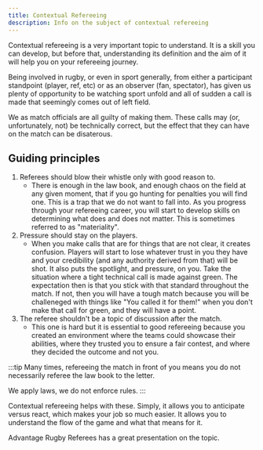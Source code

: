 ```yaml
---
title: Contextual Refereeing
description: Info on the subject of contextual refereeing
---
```



Contextual refereeing is a very important topic to understand. It is a skill you can develop, but before that, understanding its definition and the aim of it will help you on your refereeing journey.

Being involved in rugby, or even in sport generally, from either a participant standpoint (player, ref, etc) or as an observer (fan, spectator), has given us plenty of opportunity to be watching sport unfold and all of sudden a call is made that seemingly comes out of left field.

We as match officials are all guilty of making them. These calls may (or, unfortunately, not) be technically correct, but the effect that they can have on the match can be disaterous.

## Guiding principles

1. Referees should blow their whistle only with good reason to.
   - There is enough in the law book, and enough chaos on the field at any given moment, that if you go hunting for penalties you will find one. This is a trap that we do not want to fall into. As you progress through your refereeing career, you will start to develop skills on determining what does and does not matter. This is sometimes referred to as "materiality".
2. Pressure should stay on the players.
   - When you make calls that are for things that are not clear, it creates confusion. Players will start to lose whatever trust in you they have and your credibility (and any authority derived from that) will be shot. It also puts the spotlight, and pressure, on you. Take the situation where a tight technical call is made against green. The expectation then is that you stick with that standard throughout the match. If not, then you will have a tough match because you will be challeneged with things like "You called it for them!" when you don't make that call for green, and they will have a point.
3. The referee shouldn't be a topic of discussion after the match.
   - This one is hard but it is essential to good refereeing because you created an environment where the teams could showcase their abilities, where they trusted you to ensure a fair contest, and where they decided the outcome and not you.

:::tip
Many times, refereeing the match in front of you means you do not necessarily referee the law book to the letter.

We apply laws, we do not enforce rules.
:::

Contextual refereeing helps with these. Simply, it allows you to anticipate versus react, which makes your job so much easier. It allows you to understand the flow of the game and what that means for it.

Advantage Rugby Referees has a great presentation on the topic.

<GDriveVideo src='https://drive.google.com/file/d/1MePejGYRD6PRh-yTn138xqxKYG7uEnHQ/preview' />
